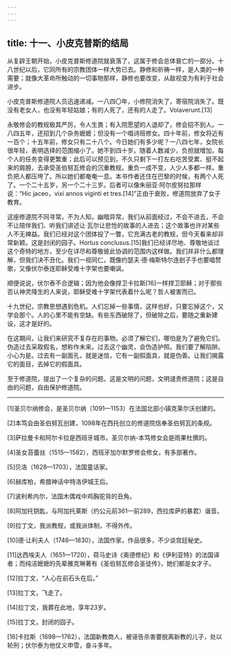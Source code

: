 ```yaml
---
---
---
```

title: 十一、小皮克普斯的结局
---




从复辟王朝开始，小皮克普斯修道院就衰落了，这属于修会总体衰亡的一部分。十八世纪以后，它同所有的宗教团体一样大势已去。静修和祈祷一样，是人类的一种需要；就像大革命所触动的一切事物那样，静修也要改变，从敌视变为有利于社会进步。

小皮克普斯修道院人员迅速递减。一八四〇年，小修院消失了，寄宿院消失了。既没有老女人，也没有年轻姑娘；有的人死了，还有的人走了。Volaverunt.[13]

永敬修会的教规极其严厉，令人生畏；有入院愿望的人退却了，修会招不到人。一八四五年，还招到几个杂务嬷嬷；但没有一个唱诗班修女。四十年前，修女将近有一百个；十五年前，修女只有二十八个。今日她们有多少呢？一八四七年，女院长很年轻，表明选择的范围缩小了。她不到四十岁。随着人数减少，负担就增加，每个人的任务变得更繁重；此后可以预见到，不久只剩下一打左右吃苦受累、挺不起来的肩膀，去承受圣伯努瓦修会的沉重教规。重负一成不变，人少人多都一样。重负把人都压垮了。所以她们都奄奄一息。本书作者还住在巴黎的时候，有两个人死了。一个二十五岁，另一个二十三岁。后者可以像朱丽亚·阿尔皮努拉那样说：“Hic jaceo，vixi annos viginti et tres.[14]”正由于衰败，修道院放弃了女子教育。

这座修道院不同寻常，不为人知，幽暗异常，我们从前面经过，不会不进去，不会不让陪伴我们、听我们讲述让·瓦尔让悲怆的故事的人进去；这个故事也许对某些人不无裨益。我们已经对这个团体投了一瞥，它充满古老的教规，但今天看来却非常新颖。这是封闭的园子。Hortus conclusus.[15]我们已经详尽地、尊敬地谈过这个奇特的地方，至少在详尽和尊敬彼此协调的范围内这样做。我们并非什么都理解，但我们决不丑化。我们一视同仁，既像约瑟夫·德·梅斯特尔连刽子手也要唱赞歌，又像伏尔泰连耶稣受难十字架也要嘲讽。

顺便说说，伏尔泰不合逻辑；因为他会像捍卫卡拉斯[16]一样捍卫耶稣；对于那些否认神灵降生的人来说，耶稣受难十字架代表着什么呢？哲人被害而已。

十九世纪，宗教思想遇到危机。人们忘掉一些事情，这样也好，只要忘掉这个，又学会那个。人的心里不能有空缺。有些东西破除了，但破除之后，要随之重新建设，这才是好的。

在这期间，让我们来研究不复存在的事物。必须了解它们，哪怕是为了避免它们。伪造过去采取假名，想称作未来。过去这个幽灵，会伪造护照。我们要了解陷阱。小心为是。过去有一副面孔，就是迷信，它有一副假面具，就是伪善。让我们揭露它的面目，去掉它的假面具。

至于修道院，提出了一个复杂的问题。这是文明的问题，文明谴责修道院；这是自由的问题，自由保护修道院。



* * *



[1]圣贝尔纳修会，是圣贝尔纳（1091—1153）在法国北部小镇克莱尔沃创建的。

[2]本笃会由圣伯努瓦创建，1098年在西托创立的修道院信奉圣伯努瓦的条规。

[3]萨拉曼卡和阿尔卡拉是西班牙城市。圣贝尔纳-本笃修女会是雨果杜撰的。

[4]圣女苔蕾丝（1515—1582），西班牙加尔默罗修会修女，有多部著作。

[5]贝洛（1628—1703），法国童话家。

[6]赫库柏，希腊神话中特洛伊城王后。

[7]波利希内尔，法国木偶戏中鸡胸驼背的丑角。

[8]阿加托钥匙，与阿加托莱斯（约公元前361—前289，西拉库萨的暴君）谐音。

[9]拉丁文，我派教规，或我派体制，不得外传。

[10]德·让利夫人（1746—1830），法国作家，作品很多，不少谈宫廷秘史。

[11]达西埃夫人（1651—1720），荷马史诗《奥德修纪》和《伊利亚特》的法国译者；而纯洁嬷嬷的先辈雅克琳著有《圣伯努瓦修会圣徒传》，她们都是女才子。

[12]拉丁文，“人心在前石头在后。”

[13]拉丁文，飞走了。

[14]拉丁文，我葬在此地，享年23岁。

[15]拉丁文，封闭的园子。

[16]卡拉斯（1698—1762），法国新教商人，被诬告杀害要脱离新教的儿子，处以轮刑；伏尔泰为他仗义申雪，奋斗多年。